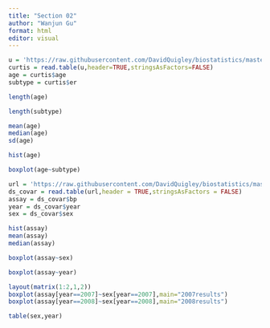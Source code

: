 ```yaml
---
title: "Section 02"
author: "Wanjun Gu"
format: html
editor: visual
---
```


```r
u = 'https://raw.githubusercontent.com/DavidQuigley/biostatistics/master/data/metabric.txt'
curtis = read.table(u,header=TRUE,stringsAsFactors=FALSE)
age = curtis$age
subtype = curtis$er

length(age)

length(subtype)

mean(age)
median(age)
sd(age)

hist(age)

boxplot(age~subtype)
```

```r
url = 'https://raw.githubusercontent.com/DavidQuigley/biostatistics/master/data/data_covariates.txt'
ds_covar = read.table(url,header = TRUE,stringsAsFactors = FALSE)
assay = ds_covar$bp
year = ds_covar$year
sex = ds_covar$sex

hist(assay)
mean(assay)
median(assay)

boxplot(assay~sex)

boxplot(assay~year)

layout(matrix(1:2,1,2)) 
boxplot(assay[year==2007]~sex[year==2007],main="2007results") 
boxplot(assay[year==2008]~sex[year==2008],main="2008results")

table(sex,year)
```

![]()
